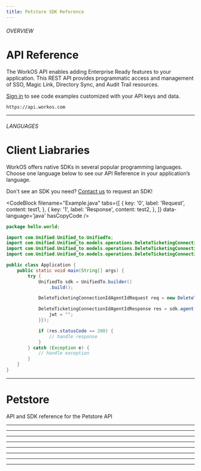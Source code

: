 ```yaml
---
title: Petstore SDK Reference
---
```



###### OVERVIEW
# API Reference
The WorkOS API enables adding Enterprise Ready features to your application. This REST
API provides programmatic access and management of SSO, Magic Link, Directory Sync,
and Audit Trail resources.

[Sign in](https://#Response) to see code examples customized with your API keys and data.

```curl.EMPTY copy filename="API Base URL"
https://api.workos.com
```
---
###### LANGUAGES
# Client Liabraries
WorkOS offers native SDKs in several popular programming languages. Choose one
language below to see our API Reference in your application’s language.

Don't see an SDK you need? [Contact us](#Contact) to request an SDK!

<CodeBlock
    filename="Example.java"
    tabs={[
        {
            key: '0',
            label: 'Request',
            content: test1,
        },
        {
            key: '1',
            label: 'Response',
            content: test2,
        },
    ]}
    data-language='java'
    hasCopyCode
/>

```java copy filename="Java"
package hello.world;

import com.Unified.Unified_to.UnifiedTo;
import com.Unified.Unified_to.models.operations.DeleteTicketingConnectionIdAgentIdRequest;
import com.Unified.Unified_to.models.operations.DeleteTicketingConnectionIdAgentIdResponse;
import com.Unified.Unified_to.models.operations.DeleteTicketingConnectionIdAgentIdSecurity;

public class Application {
    public static void main(String[] args) {
        try {
            UnifiedTo sdk = UnifiedTo.builder()
                .build();

            DeleteTicketingConnectionIdAgentIdRequest req = new DeleteTicketingConnectionIdAgentIdRequest("quibusdam", "unde");

            DeleteTicketingConnectionIdAgentIdResponse res = sdk.agent.deleteTicketingConnectionIdAgentId(req, new DeleteTicketingConnectionIdAgentIdSecurity("nulla") {{
                jwt = "";
            }});

            if (res.statusCode == 200) {
                // handle response
            }
        } catch (Exception e) {
            // handle exception
        }
    }
}
```

---
# Petstore

API and SDK reference for the Petstore API

---
<Installation />

---
<Testing />

---
<Api />

---
<Errors />

---
<Retries />

---
<Events />

---
<SignOn />

---
<Resources />
